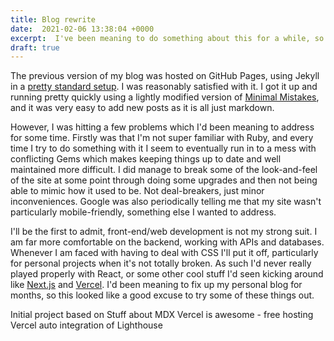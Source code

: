 ```yaml
---
title: Blog rewrite
date:  2021-02-06 13:38:04 +0000
excerpt:  I've been meaning to do something about this for a while, so I've picked up Vercel, Next.js and MDX.
draft: true
---
```


The previous version of my blog was hosted on GitHub Pages, using Jekyll in a [pretty standard setup][github-jekyll].  I was reasonably satisfied with it.  I got it up and running pretty quickly using a lightly modified version of [Minimal Mistakes][mmistakes], and it was very easy to add new posts as it is all just markdown.

However, I was hitting a few problems which I'd been meaning to address for some time.  Firstly was that I'm not super familiar with Ruby, and every time I try to do something with it I seem to eventually run in to a mess with conflicting Gems which makes keeping things up to date and well maintained more difficult.  I did manage to break some of the look-and-feel of the site at some point through doing some upgrades and then not being able to mimic how it used to be.  Not deal-breakers, just minor inconveniences.  Google was also periodically telling me that my site wasn't particularly mobile-friendly, something else I wanted to address.

I'll be the first to admit, front-end/web development is not my strong suit.  I am far more comfortable on the backend, working with APIs and databases.  Whenever I am faced with having to deal with CSS I'll put it off, particularly for personal projects when it's not totally broken.  As such I'd never really played properly with React, or some other cool stuff I'd seen kicking around like [Next.js][nextjs] and [Vercel][vercel].  I'd been meaning to fix up my personal blog for months, so this looked like a good excuse to try some of these things out.

Initial project based on
Stuff about MDX
Vercel is awesome - free hosting
Vercel auto integration of Lighthouse




[github-jekyll]: https://docs.github.com/en/github/working-with-github-pages/setting-up-a-github-pages-site-with-jekyll
[mmistakes]: https://github.com/mmistakes/minimal-mistakes
[nextjs]: https://nextjs.org/
[vercel]: https://vercel.com/
